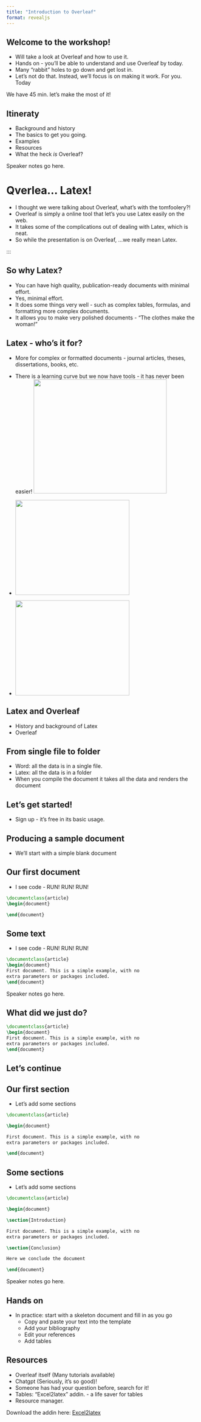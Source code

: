 ```yaml
---
title: "Introduction to Overleaf"
format: revealjs
---
```


## Welcome to the workshop!

::: {.incremental}

- Will take a look at Overleaf and how to use it.
- Hands on - you'll be able to understand and use Overleaf by today.
- Many "rabbit" holes to go down and get lost in.
- Let's not do that.  Instead, we'll focus is on making it work. For you. Today

:::



::: {.notes}
We have 45 min.  let's make the most of it!
:::

## Itineraty

::: {.incremental}

- Background and history
- The basics to get you going.
- Examples
- Resources
- What the heck _is_ Overleaf?

:::


::: {.notes}
Speaker notes go here.
:::



# Qverlea... Latex!



- I thought we were talking about Overleaf, what's with the tomfoolery?!
- Overleaf is simply a online tool that let's you use Latex easily on the web.
- It takes some of the complications out of dealing with Latex, which is neat.
- So while the presentation is on Overleaf, ...we really mean Latex.

:::

## So why Latex?

::: {.incremental}

- You can have high quality, publication-ready documents with minimal effort.
- Yes, minimal effort.
- It does some things very well - such as complex tables, formulas, and formatting more complex documents.
- It allows you to make very polished documents - "The clothes make the woman!"

:::

## Latex - who's it for?

::: {.incremental}

- More for complex or formatted documents - journal articles, theses, dissertations, books, etc.
- There is a learning curve but we now have tools - it has never been easier!
![](latex_overleaf_files/latex_word.gif){.absolute bottom=0 right=0 width="350" height="300"}
- ![](latex_overleaf_files/chatgpt.jpg){.absolute left=0  width="300" height="250"}

- ![](latex_overleaf_files/google.jpg){.absolute right=400 bottom=0  width="300" height="250"}
:::

## Latex and Overleaf

- History and background of Latex
- Overleaf

## From single file to folder

- Word: all the data is in a single file.
- Latex: all the data is in a folder
- When you compile the document it takes all the data and renders the document

## Let's get started!

- Sign up - it's free in its basic usage.


## Producing a sample document

- We'll start with a simple blank document

## Our first document {auto-animate="true"}

-   I see code - RUN! RUN! RUN!

``` latex
\documentclass{article}
\begin{document}

\end{document}
```



## Some text {auto-animate="true"}

-   I see code - RUN! RUN! RUN!

``` latex
\documentclass{article}
\begin{document}
First document. This is a simple example, with no 
extra parameters or packages included.
\end{document}
```


::: {.notes}
Speaker notes go here.
:::


## What did we just do?

``` latex{code-line-numbers="1|2|5|3-4|2,5"}
\documentclass{article}
\begin{document}
First document. This is a simple example, with no 
extra parameters or packages included.
\end{document}
```
## Let's continue {auto-animate="true"}

## Our first section {auto-animate="true"}

-   Let's add some sections

``` latex{}
\documentclass{article}

\begin{document}

First document. This is a simple example, with no 
extra parameters or packages included.

\end{document}

```

::: footer

:::



## Some sections {auto-animate="true"}

-   Let's add some sections

``` latex{code-line-numbers="5|10"}
\documentclass{article}

\begin{document}

\section{Introduction}

First document. This is a simple example, with no 
extra parameters or packages included.

\section{Conclusion}

Here we conclude the document

\end{document}

```


::: {.notes}
Speaker notes go here.
:::

## Hands on

- In practice: start with a skeleton document and fill in as you go
  - Copy and paste your text into the template
  - Add your bibliography
  - Edit your references
  - Add tables
  

## Resources

- Overleaf itself (Many tutorials available)
- Chatgpt (Seriously, it's so good)!
- Someone has had your question before, search for it!
- Tables: "Excel2latex" addin. - a life saver for tables
- Resource manager.

::: footer
Download the addin here: [Excel2latex](https://ctan.org/pkg/excel2latex?lang=en)
:::



